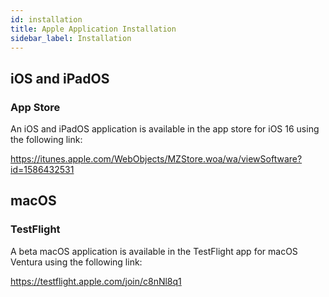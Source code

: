 ```yaml
---
id: installation
title: Apple Application Installation
sidebar_label: Installation
---
```


## iOS and iPadOS

### App Store

An iOS and iPadOS application is available in the app store for iOS 16 using the following link:

https://itunes.apple.com/WebObjects/MZStore.woa/wa/viewSoftware?id=1586432531

## macOS

### TestFlight

A beta macOS application is available in the TestFlight app for macOS Ventura using the following link:

https://testflight.apple.com/join/c8nNl8q1